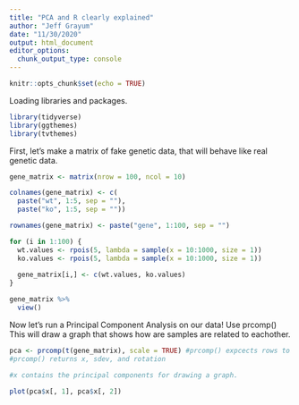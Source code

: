 ```yaml
---
title: "PCA and R clearly explained"
author: "Jeff Grayum"
date: "11/30/2020"
output: html_document
editor_options: 
  chunk_output_type: console
---
```


```r
knitr::opts_chunk$set(echo = TRUE)
```

Loading libraries and packages.
```r
library(tidyverse)
library(ggthemes)
library(tvthemes)
```

First, let's make a matrix of fake genetic data, that will behave like real genetic data.
```r
gene_matrix <- matrix(nrow = 100, ncol = 10)

colnames(gene_matrix) <- c(
  paste("wt", 1:5, sep = ""),
  paste("ko", 1:5, sep = ""))

rownames(gene_matrix) <- paste("gene", 1:100, sep = "")

for (i in 1:100) {
  wt.values <- rpois(5, lambda = sample(x = 10:1000, size = 1))
  ko.values <- rpois(5, lambda = sample(x = 10:1000, size = 1))
  
  gene_matrix[i,] <- c(wt.values, ko.values)
}

gene_matrix %>%
  view()
```

Now let's run a Principal Component Analysis on our data! Use prcomp()
This will draw a graph that shows how are samples are related to eachother.
```r
pca <- prcomp(t(gene_matrix), scale = TRUE) #prcomp() expcects rows to be samples, and columns to be genes.  We have the reverse situation, so use "t" to transpose.
#prcomp() returns x, sdev, and rotation

#x contains the principal components for drawing a graph.

plot(pca$x[, 1], pca$x[, 2])

```


